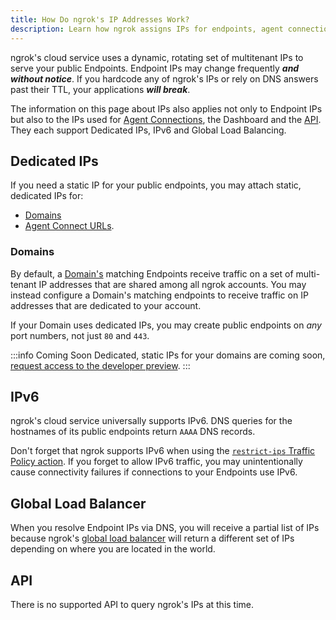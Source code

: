 ```yaml
---
title: How Do ngrok's IP Addresses Work?
description: Learn how ngrok assigns IPs for endpoints, agent connections, and the dashboard API.
---
```


ngrok's cloud service uses a dynamic, rotating set of multitenant IPs to serve
your public Endpoints. Endpoint IPs may change frequently **_and without
notice_**. If you hardcode any of ngrok's IPs or rely on DNS answers past their
TTL, your applications **_will break_**.

The information on this page about IPs also applies not only to Endpoint IPs
but also to the IPs used for [Agent Connections](/agent/ingress/), the
Dashboard and the [API](/api/). They each support Dedicated IPs, IPv6 and
Global Load Balancing.

## Dedicated IPs

If you need a static IP for your public endpoints, you may attach static,
dedicated IPs for:

- [Domains](#domains)
- [Agent Connect URLs](/agent/ingress/#dedicated-ips).

### Domains

By default, a [Domain's](/universal-gateway/domains/what-are-domains/) matching Endpoints receive traffic on a set of
multi-tenant IP addresses that are shared among all ngrok accounts. You may instead configure a Domain's matching endpoints to receive traffic on IP addresses that are dedicated to your account.

If your Domain uses dedicated IPs, you may create public endpoints on _any_
port numbers, not just `80` and `443`.

:::info Coming Soon
Dedicated, static IPs for your domains are coming soon, [request access to the
developer preview](https://dashboard.ngrok.com/developer-preview).
:::

## IPv6

ngrok's cloud service universally supports IPv6. DNS queries for the hostnames
of its public endpoints return `AAAA` DNS records.

Don't forget that ngrok supports IPv6 when using the [`restrict-ips` Traffic
Policy action](/traffic-policy/actions/restrict-ips/). If you forget to allow IPv6
traffic, you may unintentionally cause connectivity failures if connections to
your Endpoints use IPv6.

## Global Load Balancer

When you resolve Endpoint IPs via DNS, you will receive a partial list of IPs
because ngrok's [global load
balancer](/universal-gateway/global-load-balancer/) will return a different set
of IPs depending on where you are located in the world.

## API

There is no supported API to query ngrok's IPs at this time.
